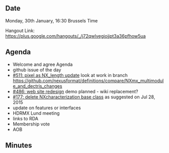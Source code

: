 ==Date==

Monday, 30th January, 16:30 Brussels Time

Hangout Link: https://plus.google.com/hangouts/_/j72qwlvegiojjpt3a36pfhow5ua

==Agenda==

* Welcome and agree Agenda
* github issue of the day
* [https://github.com/nexusformat/definitions/issues/511 #511: pixel as NX_length update] look at work in branch https://github.com/nexusformat/definitions/compare/NXmx_multimodule_and_dectris_changes
* [https://github.com/nexusformat/definitions/issues/486 #486: web site redesign] demo planned - wiki replacement?
* [https://github.com/nexusformat/definitions/issues/177 #177: delete NXcharacterization base class] as suggested on Jul 28, 2015
* update on features or interfaces
* HDRMX Lund meeting
* links to RDA
* Membership vote
* AOB

==Minutes==